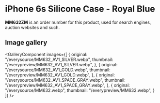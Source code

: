 
# iPhone 6s Silicone Case - Royal Blue

<Callout type='info' emoji='👉🏻'>**MM632ZM** is an order number for this product, used for search engines, auction websites and such.</Callout>

## Image gallery

<GalleryComponent
    images={[
      {
        original: "/everysource/MM632_AV1_SILVER.webp",
        thumbnail: "/everypreview/MM632_AV1_SILVER.webp",
      },
      {
        original: "/everysource/MM632_AV1_GOLD.webp",
        thumbnail: "/everypreview/MM632_AV1_GOLD.webp",
      },
      {
        original: "/everysource/MM632_AV1_SPACE_GRAY.webp",
        thumbnail: "/everypreview/MM632_AV1_SPACE_GRAY.webp",
      },
      {
        original: "/everysource/MM632.webp",
        thumbnail: "/everypreview/MM632.webp",
      }
    ]}
  />
